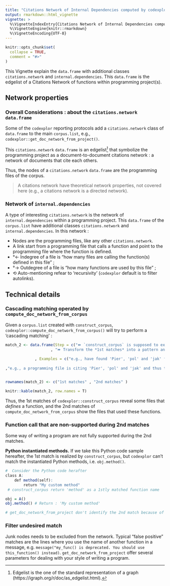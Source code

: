 ```yaml
---
title: "Citations Network of Internal Dependencies computed by codexplor"
output: rmarkdown::html_vignette
vignette: >
  %\VignetteIndexEntry{Citations Network of Internal Dependencies computed by codexplor}
  %\VignetteEngine{knitr::rmarkdown}
  %\VignetteEncoding{UTF-8}
---
```


```r
knitr::opts_chunk$set(
  collapse = TRUE,
  comment = "#>"
)
```

This Vignette explain the `data.frame` with additional classes `citations.network` and `internal.dependencies`. This `data.frame` is the edgelist of a Citations Network of functions within programming project(s).  

## Network properties

### Overall Considerations : about the `citations.network` `data.frame` 
Some of the `codexplor` reporting protocols add a `citations.network` class of `data.frame` to the main `corpus.list`, e.g., `codexplor::get_doc_network_from_project()`. 

This `citations.network` `data.frame` is an edgelist^[Edgelist is the one of the standard representation of a graph (https://igraph.org/r/doc/as_edgelist.html).] that symbolize the programming project as a document-to-document citations network : a network of documents that cite each others. 

Thus, the nodes of a `citations.network` `data.frame` are the programming files of the corpus. 

> A citations network have theoretical network properties, not covered here (e.g., a citations network is a directed network). 

### Network of `internal.dependencies`
A type of interesting `citations.network` is the network of `internal.dependencies` within a programming project. This `data.frame` of the `corpus.list` have additional classes `citations.network` and `internal.dependencies`. In this network :

- Nodes are the programming files, like any other `citations.network`. 
- A link start from a programming file that calls a function and point to the programming file where the function is defined.
- °← Indegree of a file is "how many files are calling the function(s) defined in this file" ;
- °→ Outdegree of a file is "how many functions are used by this file" ; 
- ⟲ Auto-mentioning refear to 'recursivity' (`codexplor` default is to filter autolinks).

## Technical details

### Cascading matching operated by `compute_doc_network_from_corpus`
Given a `corpus.list` created with `construct_corpus`, `codexplor::compute_doc_network_from_corpus()` will try to perform a 'cascading matching' :

```r

match_2 <- data.frame(Step = c("⏩ `construct_corpus` is supposed to extract *functions names as a 1st matches*, from the files where these functions are defined)"
                    , "⏩ Transform the *1st matches* into a pattern and search for these patterns in the initial content, in order to compute a Citations Network with these 2nd matches")
             
             , Examples = c("e.g., have found 'Pier', 'pol' and 'jak' function names in 3 separate files" 
                          
,"e.g., a programming file is citing 'Pier', 'pol' and 'jak' and thus this file is linked to the files where we previously found these matches"))


rownames(match_2) <- c("1st matches" , "2nd matches" )

knitr::kable(match_2, row.names = T)


```

Thus, the 1st matches of `codexplor::construct_corpus` reveal some files that *defines* a function, and the 2nd matches of `compute_doc_network_from_corpus` show the files that used these functions.

### Function call that are non-supported during 2nd matches
Some way of writing a program are not fully supported during the 2nd matches.

**Python instantiated methods.** If we take this Python code sample hereafter, the 1st match is realized by `construct_corpus`, but `codexplor` can't match the instantiated Python methods, i.e. `obj.method()`.

```r
#  Consider the Python code herafter 
class A:
    def method(self):
        return "My custom method"
 # construct_corpus return 'method' as a 1stly matched function name

obj = A()
obj.method() # Return : 'My custom method'

# get_doc_network_from_project don't identify the 2nd match because of the prefix ("obj.")
```


### Filter undesired match
Junk nodes needs to be excluded from the network. Typical "false positive" matches are the lines where you use the name of another function in a message, e.g. `message("my_func() is deprecated. You should use this_function() instead)`. `get_doc_network_from_project` offer several parameters for dealing with your style of writing a program.


